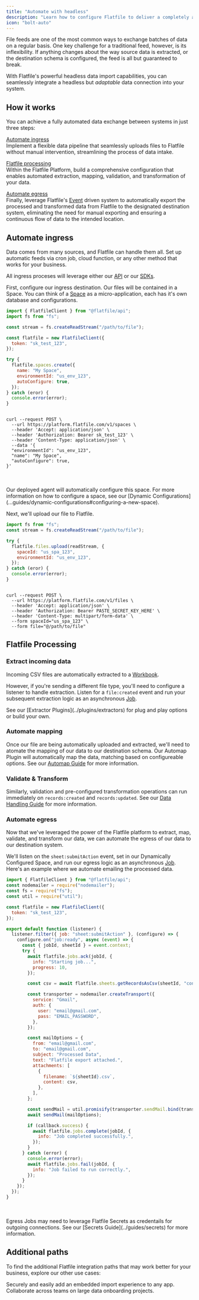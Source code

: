 ```yaml
---
title: "Automate with headless"
description: "Learn how to configure Flatfile to deliver a completely automated data import experience."
icon: "bolt-auto"
---
```


File feeds are one of the most common ways to exchange batches of data on a regular basis.
One key challenge for a traditional feed, however, is its inflexibility.
If anything changes about the way source data is extracted, or the destination schema is configured, the feed is all but guaranteed to break.

With Flatfile's powerful headless data import capabilities, you can seamlessly integrate a headless but _adaptable_ data connection into your system.

## How it works

You can achieve a fully automated data exchange between systems in just three steps:

[Automate ingress](#automate-ingress) \
Implement a flexible data pipeline that seamlessly uploads files to Flatfile without manual intervention, streamlining the process of data intake.

[Flatfile processing](#flatfile-processing) \
Within the Flatfile Platform, build a comprehensive configuration that enables automated extraction, mapping, validation, and transformation of your data.

[Automate egress](#automate-egress) \
Finally, leverage Flatfile's [Event](../concepts/events) driven system to automatically export the processed and transformed data from Flatfile to the designated destination system, eliminating the need for manual exporting and ensuring a continuous flow of data to the intended location.

## Automate ingress

Data comes from many sources, and Flatfile can handle them all. Set up automatic feeds via cron job, cloud function, or any other method that works for your business.

All ingress proceses will leverage either our [API](../api/overview) or our [SDKs](../sdk/overview).

First, configure our ingress destination. Our files will be contained in a Space. You can think of a <Tooltip tip="A micro-application...">[Space](../concepts/spaces)</Tooltip> as a micro-application, each has it's own database and configurations.

<CodeGroup>

```javascript node
import { FlatfileClient } from "@flatfile/api";
import fs from "fs";

const stream = fs.createReadStream("/path/to/file");

const flatfile = new FlatfileClient({
  token: "sk_test_123",
});

try {
  flatfile.spaces.create({
    name: "My Space",
    environmentId: "us_env_123",
    autoConfigure: true,
  });
} catch (eror) {
  console.error(error);
}
```

```shell curl

curl --request POST \
  --url https://platform.flatfile.com/v1/spaces \
  --header 'Accept: application/json' \
  --header 'Authorization: Bearer sk_test_123' \
  --header 'Content-Type: application/json' \
  --data '{
  "environmentId": "us_env_123",
  "name": "My Space",
  "autoConfigure": true,
}'
```

</CodeGroup>
<br></br>
<Note>
  Our deployed agent will automatically configure this space. For more
  information on how to configure a space, see our [Dynamic
  Configurations](...guides/dynamic-configurations#configuring-a-new-space).
</Note>

Next, we'll upload our file to Flatfile.

<CodeGroup>

```javascript node
import fs from "fs";
const stream = fs.createReadStream("/path/to/file");

try {
  flatfile.files.upload(readStream, {
    spaceId: "us_spa_123",
    environmentId: "us_env_123",
  });
} catch (eror) {
  console.error(error);
}
```

```shell curl

curl --request POST \
  --url https://platform.flatfile.com/v1/files \
  --header 'Accept: application/json' \
  --header 'Authorization: Bearer PASTE_SECRET_KEY_HERE' \
  --header 'Content-Type: multipart/form-data' \
  --form spaceId="us_spa_123" \
  --form file="@/path/to/file"

```

</CodeGroup>

## Flatfile Processing

### Extract incoming data

Incoming CSV files are automatically extracted to a <Tooltip tip="A collection of data...">[Workbook](../concepts/workbooks)</Tooltip>.

However, if you're sending a different file type, you'll need to configure a listener to handle extraction. Listen for a `file:created` event and run your subsequent extraction logic as an asynchronous [Job](../concepts/jobs).

<Note>
  See our [Extractor Plugins](../plugins/extractors) for plug and play options
  or build your own.
</Note>

### Automate mapping

Once our file are being automatically uploaded and extracted, we'll need to atomate the mapping of our data to our destination schema. Our Automap Plugin will automatically map the data, matching based on configureable options. See our [Automap Guide](../guides/automap) for more information.

### Validate & Transform

Similarly, validation and pre-configured transformation operations can run immediately on `records:created` and `records:updated`. See our [Data Handling Guide](../guides/handling-data) for more information.

### Automate egress

Now that we've leveraged the power of the Flatfile platform to extract, map, validate, and transform our data, we can automate the egress of our data to our destination system.

We'll listen on the `sheet:submitAction` event, set in our Dynamically Configured Space, and run our egress logic as an asynchronous [Job](../concepts/jobs). Here's an example where we automate emailing the processed data.

<CodeGroup>

```javascript node
import { FlatfileClient } from "@flatfile/api";
const nodemailer = require("nodemailer");
const fs = require("fs");
const util = require("util");

const flatfile = new FlatfileClient({
  token: "sk_test_123",
});

export default function (listener) {
  listener.filter({ job: "sheet:submitAction" }, (configure) => {
    configure.on("job:ready", async (event) => {
      const { jobId, sheetId } = event.context;
      try {
        await flatfile.jobs.ack(jobId, {
          info: "Starting job...",
          progress: 10,
        });

        const csv = await flatfile.sheets.getRecordsAsCsv(sheetId, "contacts");

        const transporter = nodemailer.createTransport({
          service: "Gmail",
          auth: {
            user: "email@gmail.com",
            pass: "EMAIL_PASSWORD",
          },
        });

        const mailOptions = {
          from: "email@gmail.com",
          to: "email@gmail.com",
          subject: "Processed Data",
          text: "Flatfile export attached.",
          attachments: [
            {
              filename: `${sheetId}.csv`,
              content: csv,
            },
          ],
        };

        const sendMail = util.promisify(transporter.sendMail.bind(transporter));
        await sendMail(mailOptions);

        if (callback.success) {
          await flatfile.jobs.complete(jobId, {
            info: "Job completed successfully.",
          });
        }
      } catch (error) {
        console.error(error);
        await flatfile.jobs.fail(jobId, {
          info: "Job failed to run correctly.",
        });
      }
    });
  });
}
```

</CodeGroup>
<br></br>
<Note>
  Egress Jobs may need to leverage Flatfile Secrets as credentails for outgoing connections. See our [Secrets Guide](../guides/secrets) for more information.
</Note>

## Additional paths

To find the additional Flatfile integration paths that may work better for your business, explore our other use cases:

<CardGroup cols={2}>
  <Card
    title="Embed in your app"
    icon="person-to-portal"
    href="../use-cases/embedding"
  >
    Securely and easily add an embedded import experience to any app.
  </Card>
  <Card
    title="Run onboarding projects"
    icon="arrow-progress"
    href="../use-cases/collaborate"
  >
    Collaborate across teams on large data onboarding projects.
  </Card>
</CardGroup>
